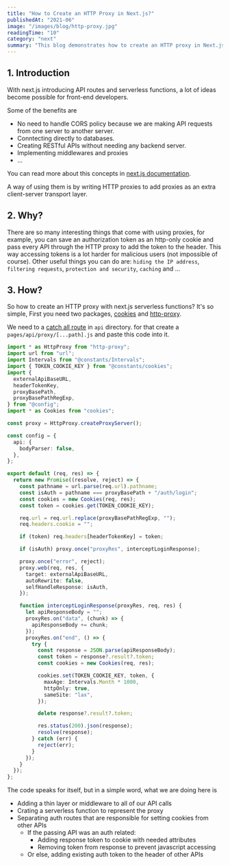```yaml
---
title: "How to Create an HTTP Proxy in Next.js?"
publishedAt: "2021-06"
image: "/images/blog/http-proxy.jpg"
readingTime: "10"
category: "next"
summary: "This blog demonstrates how to create an HTTP proxy in Next.js using serverless functions. HTTP proxies can be used to add an extra client-server transport layer, providing several benefits, including securing authorization tokens as http-only cookies, filtering requests, and enhancing protection and security. The blog provides a simple step-by-step guide on setting up an HTTP proxy by creating a catch-all route in the 'api' directory of next.js and utilizing the 'http-proxy' package. The proxy adds a middleware layer to all API calls, separates auth routes for handling cookies, and includes existing auth tokens in the headers of other APIs."
---
```


## 1. Introduction

With next.js introducing API routes and serverless functions, a lot of ideas become possible for front-end developers.

Some of the benefits are

- No need to handle CORS policy because we are making API requests from one server to another server.
- Conntecting directly to databases.
- Creating RESTful APIs without needing any backend server.
- Implementing middlewares and proxies
- ...

You can read more about this concepts in [next.js documentation](https://vercel.com/docs/concepts/functions/serverless-functions).

A way of using them is by writing HTTP proxies to add proxies as an extra client-server transport layer.

## 2. Why?

There are so many interesting things that come with using proxies, for example, you can save an authorization token as an http-only cookie and pass every API through the HTTP proxy to add the token to the header. This way accessing tokens is a lot harder for malicious users (not impossible of course).
Other useful things you can do are: `hiding the IP address`, `filtering requests`, `protection and security`, `caching` and ...

## 3. How?

So how to create an HTTP proxy with next.js serverless functions?
It's so simple,
First you need two packages, [cookies](https://www.npmjs.com/package/cookies) and [http-proxy](https://www.npmjs.com/package/http-proxy).

We need to a [catch all route](https://nextjs.org/docs/routing/dynamic-routes#catch-all-routes) in `api` directory. for that create a `pages/api/proxy/[...path].js` and paste this code into it.

```typescript
import * as HttpProxy from "http-proxy";
import url from "url";
import Intervals from "@constants/Intervals";
import { TOKEN_COOKIE_KEY } from "@constants/cookies";
import {
  externalApiBaseURL,
  headerTokenKey,
  proxyBasePath,
  proxyBasePathRegExp,
} from "@config";
import * as Cookies from "cookies";

const proxy = HttpProxy.createProxyServer();

const config = {
  api: {
    bodyParser: false,
  },
};

export default (req, res) => {
  return new Promise((resolve, reject) => {
    const pathname = url.parse(req.url).pathname;
    const isAuth = pathname === proxyBasePath + "/auth/login";
    const cookies = new Cookies(req, res);
    const token = cookies.get(TOKEN_COOKIE_KEY);

    req.url = req.url.replace(proxyBasePathRegExp, "");
    req.headers.cookie = "";

    if (token) req.headers[headerTokenKey] = token;

    if (isAuth) proxy.once("proxyRes", interceptLoginResponse);

    proxy.once("error", reject);
    proxy.web(req, res, {
      target: externalApiBaseURL,
      autoRewrite: false,
      selfHandleResponse: isAuth,
    });

    function interceptLoginResponse(proxyRes, req, res) {
      let apiResponseBody = "";
      proxyRes.on("data", (chunk) => {
        apiResponseBody += chunk;
      });
      proxyRes.on("end", () => {
        try {
          const response = JSON.parse(apiResponseBody);
          const token = response?.result?.token;
          const cookies = new Cookies(req, res);

          cookies.set(TOKEN_COOKIE_KEY, token, {
            maxAge: Intervals.Month * 1000,
            httpOnly: true,
            sameSite: "lax",
          });

          delete response?.result?.token;

          res.status(200).json(response);
          resolve(response);
        } catch (err) {
          reject(err);
        }
      });
    }
  });
};
```

The code speaks for itself, but in a simple word, what we are doing here is

- Adding a thin layer or middleware to all of our API calls
- Crating a serverless function to represent the proxy
- Separating auth routes that are responsible for setting cookies from other APIs
  - If the passing API was an auth related:
    - Adding response token to cookie with needed attributes
    - Removing token from response to prevent javascript accessing
  - Or else, adding existing auth token to the header of other APIs

